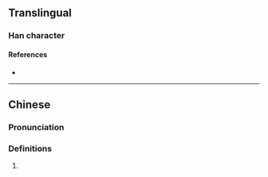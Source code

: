 {{character info}}
==Translingual==

===Han character===
{{Han char|rn=86|rad=火|as=14|sn=18|four=99094|canj=FFFD,XFFFD|ids=⿰火榮}}

====References====
* {{Han ref|kx=0686.111|dkj=19531|hdz=32243.170|uh=7203|ud=29187|bh=EFFC|bd=61436}}

----

==Chinese==
{{zh-forms}}

===Pronunciation===
{{zh-pron
|m=róng
|cat=
}}

===Definitions===
{{zh-hanzi}}

# {{rfdef|zh}}